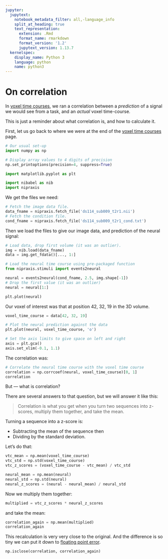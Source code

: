 ```yaml
---
jupyter:
  jupytext:
    notebook_metadata_filter: all,-language_info
    split_at_heading: true
    text_representation:
      extension: .Rmd
      format_name: rmarkdown
      format_version: '1.2'
      jupytext_version: 1.13.7
  kernelspec:
    display_name: Python 3
    language: python
    name: python3
---
```


# On correlation

In [voxel time courses](voxel_time_courses.Rmd), we ran a correlation between a *prediction* of a signal we would see from a task, and an *actual* voxel time-course.

This is just a reminder about what correlation is, and how to calculate it.

First, let us go back to where we were at the end of the [voxel time courses](voxel_time_courses.Rmd) page.


```python
# Our usual set-up
import numpy as np

# Display array values to 4 digits of precision
np.set_printoptions(precision=4, suppress=True)

import matplotlib.pyplot as plt

import nibabel as nib
import nipraxis
```

We get the files we need:

```python
# Fetch the image data file.
data_fname = nipraxis.fetch_file('ds114_sub009_t2r1.nii')
# Fetch the condition file.
cond_fname = nipraxis.fetch_file('ds114_sub009_t2r1_cond.txt')
```

Then we load the files to give our image data, and prediction of the neural signal:

```python
# Load data, drop first volume (it was an outlier).
img = nib.load(data_fname)
data = img.get_fdata()[..., 1:]
```

```python
# Load the neural time course using pre-packaged function
from nipraxis.stimuli import events2neural

neural = events2neural(cond_fname, 2.5, img.shape[-1])
# Drop the first value (it was an outlier)
neural = neural[1:]

plt.plot(neural)
```

Our voxel of interest was that at position 42, 32, 19 in the 3D volume.

```python
voxel_time_course = data[42, 32, 19]

# Plot the neural prediction against the data
plt.plot(neural, voxel_time_course, 'o')

# Set the axis limits to give space on left and right
axis = plt.gca()
axis.set_xlim(-0.1, 1.1)
```

The correlation was:

```python
# Correlate the neural time course with the voxel time course
correlation = np.corrcoef(neural, voxel_time_course)[0, 1]
correlation
```

But — what is correlation?

There are several answers to that question, but we will answer it like this:

> Correlation is what you get when you turn two sequences into z-scores,
> multiply them together, and take the mean.

Turning a sequence into a z-score is:

* Subtracting the mean of the sequence then
* Dividing by the standard deviation.

Let's do that:

```python
vtc_mean = np.mean(voxel_time_course)
vtc_std = np.std(voxel_time_course)
vtc_z_scores = (voxel_time_course - vtc_mean) / vtc_std
```

```python
neural_mean = np.mean(neural)
neural_std = np.std(neural)
neural_z_scores = (neural - neural_mean) / neural_std
```

Now we multiply them together:

```python
multiplied = vtc_z_scores * neural_z_scores
```

and take the mean:

```python
correlation_again = np.mean(multiplied)
correlation_again
```

This recalculation is very very close to the original.  And the difference is
so tiny we can put it down to [floating point
error](https://matthew-brett.github.io/teaching/floating_error.html).

```python
np.isclose(correlation, correlation_again)
```
